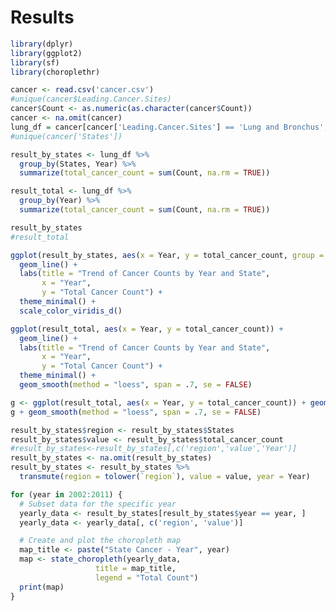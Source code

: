 # Results


```r
library(dplyr)
library(ggplot2)
library(sf)
library(choroplethr)
```



```r
cancer <- read.csv('cancer.csv')
#unique(cancer$Leading.Cancer.Sites)
cancer$Count <- as.numeric(as.character(cancer$Count))
cancer <- na.omit(cancer)
lung_df = cancer[cancer['Leading.Cancer.Sites'] == 'Lung and Bronchus',]
#unique(cancer['States'])
```


```r

result_by_states <- lung_df %>%
  group_by(States, Year) %>%
  summarize(total_cancer_count = sum(Count, na.rm = TRUE))

result_total <- lung_df %>%
  group_by(Year) %>%
  summarize(total_cancer_count = sum(Count, na.rm = TRUE))

result_by_states
#result_total

```
```r
ggplot(result_by_states, aes(x = Year, y = total_cancer_count, group = States, color = States)) +
  geom_line() +
  labs(title = "Trend of Cancer Counts by Year and State",
       x = "Year",
       y = "Total Cancer Count") +
  theme_minimal() +
  scale_color_viridis_d()
```
```r
ggplot(result_total, aes(x = Year, y = total_cancer_count)) +
  geom_line() +
  labs(title = "Trend of Cancer Counts by Year and State",
       x = "Year",
       y = "Total Cancer Count") +
  theme_minimal() + 
  geom_smooth(method = "loess", span = .7, se = FALSE)
```

```r
g <- ggplot(result_total, aes(x = Year, y = total_cancer_count)) + geom_point()
g + geom_smooth(method = "loess", span = .7, se = FALSE)
```


```r
result_by_states$region <- result_by_states$States
result_by_states$value <- result_by_states$total_cancer_count
#result_by_states<-result_by_states[,c('region','value','Year')]
result_by_states <- na.omit(result_by_states)
result_by_states <- result_by_states %>% 
  transmute(region = tolower(`region`), value = value, year = Year)

```

```r


for (year in 2002:2011) {
  # Subset data for the specific year
  yearly_data <- result_by_states[result_by_states$year == year, ]
  yearly_data <- yearly_data[, c('region', 'value')]

  # Create and plot the choropleth map
  map_title <- paste("State Cancer - Year", year)
  map <- state_choropleth(yearly_data,
                   title = map_title,
                   legend = "Total Count")
  print(map)
}
```

